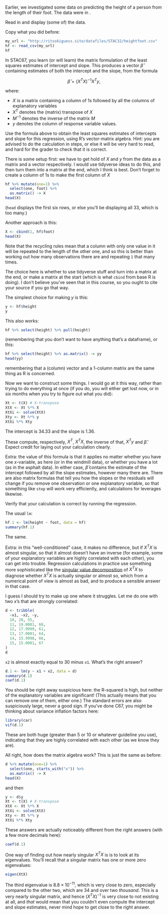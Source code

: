 \question Earlier, we investigated some data on predicting the height of a person from the length of their foot. The data were in \url{http://ritsokiguess.site/datafiles/STAC32/heightfoot.csv}.

\bP

\p Read in and display (some of) the data.

\bS

Copy what you did before:

```r
my_url <- "http://ritsokiguess.site/datafiles/STAC32/heightfoot.csv"
hf <- read_csv(my_url)
hf
```

\eS

\p In STAC67, you learn (or will learn) the matrix formulation of the least squares estimates of intercept and slope. This produces a vector $\hat\beta$ containing estimates of both the intercept and the slope, from the formula

$$ \hat\beta = (X^T X)^{-1} X^T y, $$

where:

- $X$ is a matrix containing a column of 1s followed by all the columns of explanatory variables
- $X^T$ denotes the (matrix) transpose of $X$
- $M^{-1}$ denotes the inverse of the matrix $M$
- $y$ denotes the column of response variable values.

Use the formula above to obtain the least squares estimates of intercepts and slope for this regression, using R's vector-matrix algebra. Hint: you are advised to do the calculation in steps, or else it will be very hard to read, and hard for the grader to check that it is correct.

\bS

There is some setup first: we have to get hold of $X$ and $y$ from the data as a matrix and a vector respectively. I would use tidyverse ideas to do this, and then turn them into a matrix at the end, which I think is best. Don't forget to create a column of 1s to make the first column of $X$

```r
hf %>% mutate(one=1) %>% 
  select(one, foot) %>% 
  as.matrix() -> X
head(X)
```

(`head` displays the first six rows, or else you'll be displaying all 33, which is too many.)

Another approach is this:

```r
X <- cbind(1, hf$foot)
head(X)
```

Note that the recycling rules mean that a column with only one value in it will be repeated to the length of the other one, and so this is better than working out how many observations there are and repeating `1` that many times.

The choice here is whether to use tidyverse stuff and turn into a matrix at the end, or make a matrix at the start (which is what `cbind` from base R is doing). I don't believe you've seen that in this course, so you ought to cite your source if you go that way.

The simplest choice for making $y$ is this:

```r
y <- hf$height
y
```

This also works:

```r
hf %>% select(height) %>% pull(height)
```

(remembering that you don't want to have anything that's a dataframe), or this:

```r
hf %>% select(height) %>% as.matrix() -> yy
head(yy)
```

remembering that a (column) vector and a 1-column matrix are the same thing as R is concerned.

Now we want to construct some things. I would go at it this way, rather than trying to do everything at once (if you do, you will either get lost now, or in six months when you try to figure out what you did):

```r
Xt <- t(X) # X-transpose
XtX <- Xt %*% X 
XtXi <- solve(XtX)
Xty <- Xt %*% y
XtXi %*% Xty
```

The intercept is 34.33 and the slope is 1.36.

These compute, respectively, $X^T$, $X^T X$, the inverse of that, $X^T y$ and $\hat\beta$. Expect credit for laying out your calculation clearly.

Extra: the value of this formula is that it applies no matter whether you have one $x$-variable, as here (or in the windmill data), or whether you have a lot (as in the asphalt data). In either case, $\hat\beta$ contains the estimate of the intercept followed by all the slope estimates, however many there are. There are also matrix formulas that tell you how the slopes or the residuals will change if you remove one observation or one explanatory variable, so that something like `step` will work very efficiently, and calculations for leverages likewise.

\eS

\p Verify that your calculation is correct by running the regression.

\bS

The usual `lm`:

```r
hf.1 <- lm(height ~ foot, data = hf)
summary(hf.1)
```
The same.

Extra: 
in this "well-conditioned" case,\endnote{Which in this case means that the column of 1s and the actual $x$ values are not strongly correlated, which means that the $x$-values vary enough.} it makes no difference, but if $X^T X$ is almost singular, so that it almost doesn't have an inverse (for example, some of your explanatory variables are highly correlated with each other), you can get into trouble. Regression calculations in practice use something more sophisticated like the 
[singular value decomposition](https://en.wikipedia.org/wiki/Singular_value_decomposition) of $X^TX$ to diagnose whether $X^TX$ is actually singular or almost so, which from a numerical point of view is almost as bad, and to produce a sensible answer in that case.

I guess I should try to make up one where it struggles. Let me do one with two $x$'s that are strongly correlated:

```r
d <- tribble(
  ~x1, ~x2, ~y,
  10, 20, 55,
  11, 19.0001, 60,
  12, 17.9999, 61,
  13, 17.0001, 64,
  14, 15.9998, 66,
  15, 15.0001, 67
)
d
```

`x2` is almost exactly equal to 30 minus `x1`. What's the right answer?

```r
d.1 <- lm(y ~ x1 + x2, data = d)
summary(d.1)
coef(d.1)
```

You should be right away suspicious here: the R-squared is high, but neither of the explanatory variables are significant! (This actually means that you can remove one of them, either one.) The standard errors are also suspiciously large, never a good sign. If you've done C67, you might be thinking about variance inflation factors here:

```r
library(car)
vif(d.1)
```

These are both huge (greater than 5 or 10 or whatever guideline you use), indicating that they are highly correlated with each other (as we know they are).

All right, how does the matrix algebra work? This is just the same as before:

```r
d %>% mutate(one=1) %>% 
  select(one, starts_with("x")) %>% 
  as.matrix() -> X
head(X)
```

and then

```r
y <- d$y
Xt <- t(X) # X-transpose
XtX <- Xt %*% X 
XtXi <- solve(XtX)
Xty <- Xt %*% y
XtXi %*% Xty
```

These answers are actually noticeably different from the right answers (with a few more decimals here):

```r
coef(d.1)
```

One way of finding out how nearly singular $X^TX$ is is to look at its eigenvalues. You'll recall that a singular matrix has one or more zero eigenvalues:

```r
eigen(XtX)
```

The third eigenvalue is $8.8 \times 10^{-11}$, which is very close to zero, especially compared to the other two, which are 34 and over two *thousand*. This is a very nearly singular matrix, and hence $(X^TX)^{-1}$ is very close to not existing at all, and *that* would mean that you couldn't even compute the intercept and slope estimates, never mind hope to get close to the right answer.

\eS

\eP
